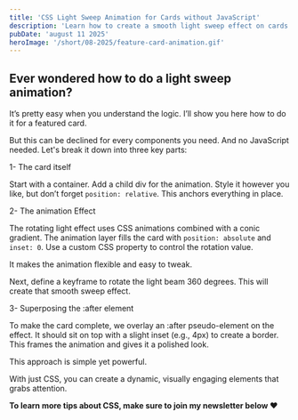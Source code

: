 ```yaml
---
title: 'CSS Light Sweep Animation for Cards without JavaScript'
description: 'Learn how to create a smooth light sweep effect on cards using only CSS gradients and keyframes. Simple, reusable, and no JavaScript required.'
pubDate: 'august 11 2025'
heroImage: '/short/08-2025/feature-card-animation.gif'
---
```



<Picture
  src="/short/08-2025/feature-card-animation.gif"
  alt="Example card showing animated CSS light sweep highlight effect"
  width="400"
  height="600"
  style="margin: 2em auto 1em auto; display: block; border: 4px solid var(--border)"
/>

## Ever wondered how to do a light sweep animation?

It’s pretty easy when you understand the logic.
I’ll show you here how to do it for a featured card.

But this can be declined for every components you need.
And no JavaScript needed.
Let's break it down into three key parts:

1- The card itself

Start with a container. Add a child div for the animation.
Style it however you like, but don’t forget `position: relative`. This anchors everything in place.

2- The animation Effect

The rotating light effect uses CSS animations combined with a conic gradient.
The animation layer fills the card with `position: absolute` and `inset: 0`.
Use a custom CSS property to control the rotation value.

It makes the animation flexible and easy to tweak.

Next, define a keyframe to rotate the light beam 360 degrees.
This will create that smooth sweep effect.

3- Superposing the :after element

To make the card complete, we overlay an :after pseudo-element on the effect.
It should sit on top with a slight inset (e.g., 4px) to create a border.
This frames the animation and gives it a polished look.

This approach is simple yet powerful.

With just CSS, you can create a dynamic, visually engaging elements that grabs attention.

**To learn more tips about CSS, make sure to join my newsletter below ❤️**
